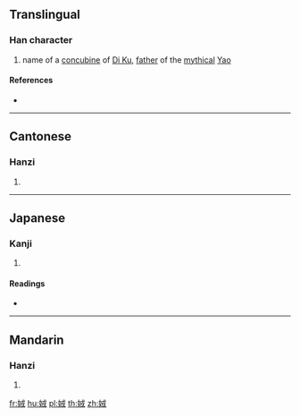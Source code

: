 ==Translingual==

===Han character===
{{Han char|rn=38|rad=女|as=06|sn=9|four=43450|canj=VIJ|ids=⿰女戎}}

# name of a [[concubine]] of [[w:Emperor Ku|Di Ku]], [[father]] of the [[mythical]] [[w:Emperor Yao|Yao]]

====References====
* {{Han ref|kx=0261.230|dkj=06258|dj=0527.260|hdz=21042.050|uh=5A00|ud=23040|bh=CE65|bd=52837}}

----

==Cantonese==

===Hanzi===
{{yue-hanzi|jyut=|y=sung1}}

# {{defn|lang=yue|sort=女06}}

----

==Japanese==

===Kanji===
{{ja-kanji|grade=|rs=女06}}

# {{defn|lang=ja|sort=女06}}

====Readings====
* {{ja-readings|on=[[しゅう]] (shū), [[しゅ]] (shu)|kun=}}

----

==Mandarin==

===Hanzi===
{{cmn-hanzi|pin=[[sōng]] ([[song1]])|wg=sung<sup>1</sup>}}

# {{defn|lang=cmn|sort=女06}}

[[fr:娀]]
[[hu:娀]]
[[pl:娀]]
[[th:娀]]
[[zh:娀]]